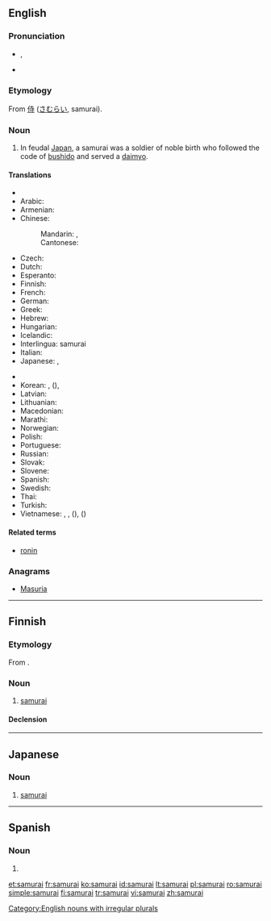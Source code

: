 {{also|Samurai}}
==English==
{{wikipedia}}

===Pronunciation===
* {{enPR|sămʹ(y)ərī'}}, {{IPA|/ˈsæm(j)əˌɹaɪ/}}
* {{rhymes|æməraɪ|æmjəraɪ}}

===Etymology===
From {{etyl|ja}} [[侍]] ([[さむらい]], samurai).

===Noun===
{{en-noun|samurai|pl2=samurais}}

# In feudal [[Japan]], a samurai was a soldier of noble birth who followed the code of [[bushido]] and served a [[daimyo]].

====Translations====
{{trans-top|feudal Japanese soldier}}
* {{trreq|af}}
* Arabic: {{t-|ar|ساموراي|m|tr=samurāy|sc=Arab}}
* Armenian: {{t-|hy|սամուրայ|tr=samuray|sc=Armn}}
* Chinese:
*: Mandarin: {{t|cmn|武士|tr=wǔshì|sc=Hani}}, {{t|cmn|日本武士|tr=Rìběn wǔshì|sc=Hani}}
*: Cantonese: {{tø|yue|武士|tr=mou5 si6|sc=Hani}}
* Czech: {{t-|cs|samuraj|m}}
* Dutch: {{t+|nl|samoerai|m}}
* Esperanto: {{t-|eo|samurajo}}
* Finnish: {{t+|fi|samurai}}
* French: {{t+|fr|samouraï|m}}
* German: {{t+|de|Samurai|m}}
* Greek: {{t+|el|σαμουράι|m|tr=samurái}}
* Hebrew: {{t-|he|סמוראי|m|tr=samorai}}
* Hungarian: {{t-|hu|szamuráj}}
* Icelandic: {{t-|is|samúræji|m}}
* Interlingua: samurai
* Italian: {{t-|it|samurai|m}}
* Japanese: {{t+|ja|侍|tr=[[さむらい]], samurai}}, {{t+|ja|武士|tr=ぶし, bushi, もののふ, mononofu}}
{{trans-mid}}
* {{trreq|jv}}
* Korean: {{t+|ko|사무라이|tr=samurai|sc=Kore}}, {{t+|ko|무사|tr=musa|sc=Kore}} ({{t+|ko|武士|sc=Kore}}), {{qualifier|rare}} {{t+|ko|부시|tr=busi|sc=Kore}}
* Latvian: {{t-|lv|samurajs|m}}
* Lithuanian: {{t+|lt|samurajus|m}}
* Macedonian: {{t-|mk|самурај|m|tr=samuráj}}
* Marathi: {{t-|mr|सामुराइ|m|tr=sāmurāi|sc=Deva}}
* Norwegian: {{t-|no|samurai|m}}
* Polish: {{t+|pl|samuraj|m}}
* Portuguese: {{t-|pt|samurai|m}}
* Russian: {{t+|ru|самурай|m|tr=samuráj}}
* Slovak: {{t-|sk|samuraj|m}}
* Slovene: {{t-|sl|samuraj|m}}
* Spanish: {{t-|es|samurái|m}}
* Swedish: {{t+|sv|samuraj}}
* Thai: {{t-|th|ซามูไร|tr=saamoorai|sc=Thai}}
* Turkish: {{t+|tr|samuray}}
* Vietnamese: {{t-|vi|xamurai}}, {{t+|vi|samurai}}, {{t-|vi|võ sĩ}} ({{t-|vi|武士}}), {{qualifier|rare}} {{t+|vi|thị}} ({{t+|vi|侍}})
{{trans-bottom}}

====Related terms====
* [[ronin]]

===Anagrams===
* [[Masuria#English|Masuria]]

[[Category:English nouns with irregular plurals]]

----

==Finnish==

===Etymology===
From {{etyl|ja|fi}}.

===Noun===
{{head|fi|noun}}

# [[#English|samurai]]

====Declension====
{{fi-decl-voi|samura}}

----

==Japanese==

===Noun===
{{ja-noun|r|hira=さむらい|kanji=侍}}

# [[samurai#English|samurai]]

----

==Spanish==

===Noun===
{{head|es|misspelling}}

# {{misspelling of|lang=es|samurái}}

[[et:samurai]]
[[fr:samurai]]
[[ko:samurai]]
[[id:samurai]]
[[lt:samurai]]
[[pl:samurai]]
[[ro:samurai]]
[[simple:samurai]]
[[fi:samurai]]
[[tr:samurai]]
[[vi:samurai]]
[[zh:samurai]]